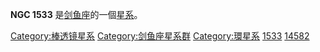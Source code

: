 {{NGCInfoBox|NGCID=NGC 1533|發現者=約翰·弗里德里希·威廉·赫歇爾|發現日期=1834年12月5日|其他編號=ESO 157-3,AM 0408-561,IRAS04088-5614|曆元=J2000.0|赤經=4時9分51.9秒
|赤緯=-56°7'4"|星座=剑鱼座|星體=星系|星等=10.7|表面亮度=12.6|藍等=11.7}}

'''NGC 1533''' 是[[剑鱼座|剑鱼座]]的一個[[星系|星系]]。

{{NGCReference|1533}}
{{Catalogs|NGC=1533}}

[[Category:棒透镜星系|Category:棒透镜星系]]
[[Category:剑鱼座星系群|Category:剑鱼座星系群]]
[[Category:環星系|Category:環星系]]
[[Category:NGC天体|1533]]
[[Category:PGC天體|14582]]